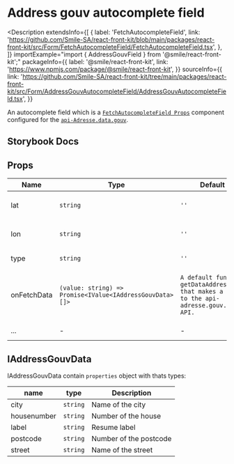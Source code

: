# Address gouv autocomplete field

<Description
  extendsInfo={[
    {
      label: 'FetchAutocompleteField',
      link: 'https://github.com/Smile-SA/react-front-kit/blob/main/packages/react-front-kit/src/Form/FetchAutocompleteField/FetchAutocompleteField.tsx',
    },
  ]}
  importExample="import { AddressGouvField } from '@smile/react-front-kit';"
  packageInfo={{
    label: '@smile/react-front-kit',
    link: 'https://www.npmjs.com/package/@smile/react-front-kit',
  }}
  sourceInfo={{
    link: 'https://github.com/Smile-SA/react-front-kit/tree/main/packages/react-front-kit/src/Form/AddressGouvAutocompleteField/AddressGouvAutocompleteField.tsx',
  }}
>
  An autocomplete field which is a [`FetchAutocompleteField
  Props`](./FetchAutocompleteField) component configured for the
  [`api-Adresse.data.gouv`](https://adresse.data.gouv.fr/).
</Description>

## Storybook Docs

<StorybookEmbed
  storyId="3-custom-form-addressgouvautocompletefield--docs"
  height="900"
/>

## Props

| Name        | Type                                                     | Default                                                                                   | Description                                                                                                                                                 |
| ----------- | -------------------------------------------------------- | ----------------------------------------------------------------------------------------- | ----------------------------------------------------------------------------------------------------------------------------------------------------------- |
| lat         | `string`                                                 | `''`                                                                                      | To be filled in to prioritize these latitude coordinates in the search results.                                                                             |
| lon         | `string`                                                 | `''`                                                                                      | To be filled in to prioritize these longitude coordinates in the search results.                                                                            |
| type        | `string`                                                 | `''`                                                                                      | To be filled in to reduce to specific type of results of the search.                                                                                        |
| onFetchData | `(value: string) => Promise<IValue<IAddressGouvData>[]>` | `A default function getDataAddressGouv that makes a call to the api-adresse.gouv.fr API.` | This callback function return field value to the parameters and to be return `Promise<IValue<IAddressGouvData>[]>` value. By default this props is defined. |
| ...         | -                                                        | -                                                                                         | extends [`FetchAutocompleteField Props`](./FetchAutocompleteField/#props)                                                                                   |

## IAddressGouvData

IAddressGouvData contain `properties` object with thats types:

| name        | type     | Description            |
| ----------- | -------- | ---------------------- |
| city        | `string` | Name of the city       |
| housenumber | `string` | Number of the house    |
| label       | `string` | Resume label           |
| postcode    | `string` | Number of the postcode |
| street      | `string` | Name of the street     |
